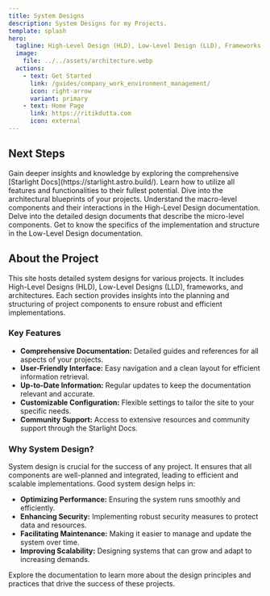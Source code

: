 ```yaml
---
title: System Designs
description: System Designs for my Projects.
template: splash
hero:
  tagline: High-Level Design (HLD), Low-Level Design (LLD), Frameworks, and Architectures for My Projects!
  image:
    file: ../../assets/architecture.webp
  actions:
    - text: Get Started
      link: /guides/company_work_environment_management/
      icon: right-arrow
      variant: primary
    - text: Home Page
      link: https://ritikdutta.com
      icon: external
---
```



## Next Steps

<CardGrid stagger>
  <Card title="Read the Docs" icon="open-book">
    Gain deeper insights and knowledge by exploring the comprehensive [Starlight Docs](https://starlight.astro.build/). Learn how to utilize all features and functionalities to their fullest potential.
  </Card>
  <Card title="Explore High-Level Designs" icon="open-book">
    Dive into the architectural blueprints of your projects. Understand the macro-level components and their interactions in the High-Level Design documentation.
  </Card>
  <Card title="Explore Low-Level Designs" icon="open-book">
    Delve into the detailed design documents that describe the micro-level components. Get to know the specifics of the implementation and structure in the Low-Level Design documentation.
  </Card>
</CardGrid>

## About the Project

This site hosts detailed system designs for various projects. It includes High-Level Designs (HLD), Low-Level Designs (LLD), frameworks, and architectures. Each section provides insights into the planning and structuring of project components to ensure robust and efficient implementations.

### Key Features

- **Comprehensive Documentation:** Detailed guides and references for all aspects of your projects.
- **User-Friendly Interface:** Easy navigation and a clean layout for efficient information retrieval.
- **Up-to-Date Information:** Regular updates to keep the documentation relevant and accurate.
- **Customizable Configuration:** Flexible settings to tailor the site to your specific needs.
- **Community Support:** Access to extensive resources and community support through the Starlight Docs.

### Why System Design?

System design is crucial for the success of any project. It ensures that all components are well-planned and integrated, leading to efficient and scalable implementations. Good system design helps in:

- **Optimizing Performance:** Ensuring the system runs smoothly and efficiently.
- **Enhancing Security:** Implementing robust security measures to protect data and resources.
- **Facilitating Maintenance:** Making it easier to manage and update the system over time.
- **Improving Scalability:** Designing systems that can grow and adapt to increasing demands.

Explore the documentation to learn more about the design principles and practices that drive the success of these projects.

